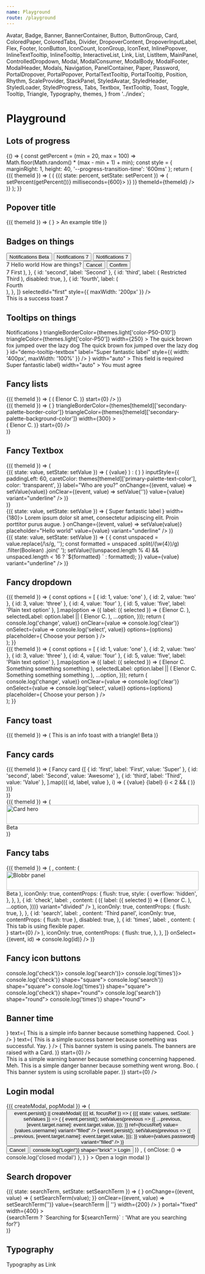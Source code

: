 ```yaml
---
name: Playground
route: /playground
---
```


  Avatar,
  Badge,
  Banner,
  BannerContainer,
  Button,
  ButtonGroup,
  Card,
  ColoredPaper,
  ColoredTabs,
  Divider,
  DropoverContent,
  DropoverInputLabel,
  Flex,
  Footer,
  IconButton,
  IconCount,
  IconGroup,
  IconText,
  InlinePopover,
  InlineTextTooltip,
  InlineTooltip,
  InteractiveList,
  Link,
  List,
  ListItem,
  MainPanel,
  ControlledDropdown,
  Modal,
  ModalConsumer,
  ModalBody,
  ModalFooter,
  ModalHeader,
  Modals,
  Navigation,
  PanelContainer,
  Paper,
  Password,
  PortalDropover,
  PortalPopover,
  PortalTextTooltip,
  PortalTooltip,
  Position,
  Rhythm,
  ScaleProvider,
  StackPanel,
  StyledAvatar,
  StyledHeader,
  StyledLoader,
  StyledProgress,
  Tabs,
  Textbox,
  TextTooltip,
  Toast,
  Toggle,
  Tooltip,
  Triangle,
  Typography,
  themes,
} from '../index';

# Playground

## Lots of progress

<Playground>
  {() => {
    const getPercent = (min = 20, max = 100) => Math.floor(Math.random() * (max - min + 1) + min);
    const style = { marginRight: 1, height: 40, '--progress-transition-time': '600ms' };
    return (
      <ThemeWrapper withThemeId>
        {({ themeId }) => (
          <Flex direction="row" justifyContent="flex-start">
            <ColorLooper
              render={({ id }) => (
                <StateWrapper key={id}>
                  {({ state: percent, setState: setPercent }) => (
                    <TimeoutWrapper infinite callback={() => setPercent(getPercent())} milliseconds={600}>
                      <StyledProgress
                        floating
                        orientation="vertical"
                        percent={percent}
                        segmentColor={themes[themeId][`color-${id}-L10`]}
                        size="large"
                        style={style}
                      />
                    </TimeoutWrapper>
                  )}
                </StateWrapper>
              )}
              themeId={themeId}
            />
          </Flex>
        )}
      </ThemeWrapper>
    );
  }}
</Playground>

## Popover title

<Playground>
  <ThemeWrapper withThemeId>
    {({ themeId }) => (
      <Rhythm mx={8} my={6}>
        <InlinePopover
          hoverable
          closeDelay={0}
          offset={{ vertical: 10 }}
          position="top-center"
          toggler={<BlobbrIcon scale="xlarge" title="" />}
        >
          <Card full raised>
            <Rhythm px={3} py={1}>
              <Paper bordered color="primary">
                <Typography as="div" size="small" variants={['no-wrap']}>
                  An example title
                </Typography>
              </Paper>
            </Rhythm>
          </Card>
        </InlinePopover>
      </Rhythm>
    )}
  </ThemeWrapper>
</Playground>

## Badges on things

<Playground>
  <ThemeWrapper>
    <Rhythm m={2}>
      <Button color="primary">
        <Flex inflexible alignItems="center" direction="row" justifyContent="center" wrap={false}>
          Notifications
          <Rhythm ml={2}>
            <Badge contrast shape="label">
              Beta
            </Badge>
          </Rhythm>
        </Flex>
      </Button>
      <Button color="primary">
        <Flex inflexible alignItems="center" direction="row" justifyContent="center" wrap={false}>
          Notifications
          <Badge color="warning" position="top-right" shape="count">
            7
          </Badge>
        </Flex>
      </Button>
      <Button color="warning" weight="outlined">
        <Flex inflexible alignItems="center" direction="row" justifyContent="center" wrap={false}>
          Notifications
          <Badge color="warning" position="top-right" shape="count">
            7
          </Badge>
        </Flex>
      </Button>
    </Rhythm>
  </ThemeWrapper>
</Playground>

<div style="height: 50px" />

<Playground>
  <ThemeWrapper>
    <div style={{ width: '300px', height: '200px', maxWidth: '100%' }}>
      <Card full hoverable raised style={{ overflow: 'visible' }}>
        <Badge color="warning" position="top-right" shape="count">
          7
        </Badge>
        <Paper flexible color="primary">
          <Rhythm grouped p={6}>
            <Typography as="div" size="3xlarge" variants={['line-height-comfy']} weight="light">
              Hello world
            </Typography>
            <Typography as="div" size="medium" variants={['line-height-comfy']}>
              How are things?
            </Typography>
          </Rhythm>
        </Paper>
        <ColoredPaper colorId="P25" style={{ alignItems: 'flex-end', justifyContent: 'center' }}>
          <Rhythm m={2}>
            <ButtonGroup align="right" spacing="cozy">
              <Button contrast key="cancel" weight="ghost">
                Cancel
              </Button>
              <Button contrast key="confirm" weight="outlined">
                Confirm
              </Button>
            </ButtonGroup>
          </Rhythm>
        </ColoredPaper>
      </Card>
    </div>
  </ThemeWrapper>
</Playground>

<div style="height: 50px" />

<Playground>
  <ThemeWrapper>
    <Navigation
      animated
      vertical
      items={[
        {
          id: 'first',
          label: (
            <Flex inflexible alignItems="center" direction="row" justifyContent="center" wrap={false}>
              <Badge color="warning" position="top-right" shape="count">
                7
              </Badge>
              First
            </Flex>
          ),
        },
        { id: 'second', label: 'Second' },
        {
          id: 'third',
          label: (
            <Flex inflexible alignItems="center" direction="row" justifyContent="center" wrap={false}>
              <Position location="right-center" variant="inside">
                <Rhythm ml={4}>
                  <Badge color="primary" shape="label">
                    Restricted
                  </Badge>
                </Rhythm>
              </Position>
              Third
            </Flex>
          ),
          disabled: true,
        },
        {
          id: 'fourth',
          label: (
            <div style={{ position: 'relative' }}>
              <Position location="right-center" variant="outside">
                <Rhythm ml={3}>
                  <Badge pulsing color="primary" shape="marker" />
                </Rhythm>
              </Position>
              Fourth
            </div>
          ),
        },
      ]}
      selectedId="first"
      style={{ maxWidth: '200px' }}
    />
  </ThemeWrapper>
</Playground>

<div style="height: 50px" />

<Playground>
  <ThemeWrapper>
    <Toast id="demo-success-toast" level="success" style={{ maxWidth: '100%' }} title="Hello world">
      This is a success toast
      <Badge color="warning" position="top-right" shape="count">
        7
      </Badge>
    </Toast>
  </ThemeWrapper>
</Playground>

## Tooltips on things

<Playground>
  <ThemeWrapper>
    <InlineTooltip
      hoverable={false}
      position="top-center"
      toggler={
        <Button color="warning" weight="outlined">
          Notifications
        </Button>
      }
      triangleBorderColor={themes.light['color-P50-D10']}
      triangleColor={themes.light['color-P50']}
      width={250}
    >
      <ColoredPaper bordered colorId="P50" container="popover" style={{ borderRadius: '2px' }}>
        <Typography as="div" size="small" variants="line-height-comfy">
          The quick brown fox jumped over the lazy dog The quick brown fox jumped over the lazy dog
        </Typography>
      </ColoredPaper>
    </InlineTooltip>
  </ThemeWrapper>
</Playground>

<div style="height: 50px" />

<Playground>
  <ThemeWrapper>
    <PortalTextTooltip
      hoverable={false}
      position="right-center"
      style={{ maxWidth: '100%' }}
      toggler={
        <Textbox
          clearable
          transitional
          iconBefore={<SearchIcon />}
          id="demo-tooltip-textbox"
          label="Super fantastic label"
          style={{ width: '400px', maxWidth: '100%' }}
        />
      }
      width="auto"
    >
      <Typography variants="no-wrap">This field is required</Typography>
    </PortalTextTooltip>
  </ThemeWrapper>
</Playground>

<div style="height: 50px" />

<Playground>
  <ThemeWrapper>
    <PortalTextTooltip
      withoutTogglerFocusStyle
      position="left-center"
      toggler={<Toggle id="demo-tooltip-toggle">Super fantastic label</Toggle>}
      width="auto"
    >
      <Typography variants="no-wrap">You must agree</Typography>
    </PortalTextTooltip>
  </ThemeWrapper>
</Playground>

## Fancy lists

<Playground>
  <ThemeWrapper withThemeId>
    {({ themeId }) => (
      <List as="div" style={{ width: '300px', maxWidth: '100%' }} variant="shadowed">
        <Looper
          end={5}
          render={i => (
            <ListItem
              disabled={i === 4}
              key={i}
              style={{ '--list-item-text-color': themes[themeId]['primary-palette-text-color'] }}
            >
              <Flex alignItems="center" direction="row" justifyContent="flex-start">
                <Avatar
                  imgSrc="/public/images/avatar.jpg"
                  initials="EC"
                  style={{ border: `1px solid ${themes[themeId]['secondary-palette-border-color']}` }}
                />
                <Rhythm mx={4}>
                  <Flex flexible>
                    <Typography weight="bold">Elenor C.</Typography>
                  </Flex>
                </Rhythm>
                <Typography color="accent-primary" variants="line-height-smash">
                  <CheckIcon scale="medium" />
                </Typography>
              </Flex>
            </ListItem>
          )}
          start={0}
        />
      </List>
    )}
  </ThemeWrapper>
</Playground>

<div style="height: 50px" />

<Playground>
  <ThemeWrapper withThemeId style={{ paddingTop: 100, paddingBottom: 100 }}>
    {({ themeId }) => (
      <PortalTooltip
        initialVisible
        permanent
        height={200}
        position="right-center"
        toggler={<BlobbrIcon size={40} />}
        triangleBorderColor={themes[themeId]['secondary-palette-border-color']}
        triangleColor={themes[themeId]['secondary-palette-background-color']}
        width={300}
      >
        <div
          className={cx(
            scrollbar['scrollbar--small'],
            scrollbar['scrollbar--primary'],
            scrollbar[`scrollbar--${themeId}`],
          )}
          style={{
            height: '200px',
            width: '300px',
            overflowY: 'auto',
            margin: '1px',
            boxShadow: themes[themeId]['box-shadow-10'],
          }}
        >
          <List as="div" variant="bordered">
            <Looper
              end={5}
              render={i => (
                <ListItem
                  disabled={i === 4}
                  key={i}
                  style={{ '--list-item-text-color': themes[themeId]['primary-palette-text-color'] }}
                >
                  <Flex alignItems="center" direction="row" justifyContent="flex-start">
                    <Avatar
                      imgSrc="/public/images/avatar.jpg"
                      initials="EC"
                      style={{ border: `1px solid ${themes[themeId]['secondary-palette-border-color']}` }}
                    />
                    <Rhythm mx={4}>
                      <Flex flexible>
                        <Typography weight="bold">Elenor C.</Typography>
                      </Flex>
                    </Rhythm>
                    <Typography color="accent-primary" variants="line-height-smash">
                      <CheckIcon scale="medium" />
                    </Typography>
                  </Flex>
                </ListItem>
              )}
              start={0}
            />
          </List>
        </div>
      </PortalTooltip>
    )}
  </ThemeWrapper>
</Playground>

## Fancy Textbox

<Playground>
  <ThemeWrapper withThemeId>
    {({ themeId }) => (
      <div style={{ width: '300px', maxWidth: '100%' }}>
        <StateWrapper>
          {({ state: value, setState: setValue }) => (
            <Textbox
              alwaysShowFormatting
              alwaysUseFormatting
              clearable
              transitional
              formattedValue={
                value ? (
                  <Rhythm px={4}>
                    <Flex flexible alignItems="center" direction="row" justifyContent="flex-start">
                      <Avatar color="primary" initials={value[0].toUpperCase()} size="small" />
                      <Rhythm mx={4}>{value}</Rhythm>
                    </Flex>
                  </Rhythm>
                ) : (
                  <Rhythm px={4}>
                    <Flex flexible alignItems="center" direction="row" justifyContent="flex-start">
                      <Avatar color="neutral" initials=" " size="small" style={{ opacity: 0.2 }} />
                    </Flex>
                  </Rhythm>
                )
              }
              inputStyle={{
                paddingLeft: 60,
                caretColor: themes[themeId]['primary-palette-text-color'],
                color: 'transparent',
              }}
              label="Who are you?"
              onChange={(event, value) => setValue(value)}
              onClear={(event, value) => setValue('')}
              value={value}
              variant="underline"
            />
          )}
        </StateWrapper>
      </div>
    )}
  </ThemeWrapper>
</Playground>

<div style={{ height: 50 }} />

<Playground>
  <ThemeWrapper>
    <div style={{ width: '300px', maxWidth: '100%' }}>
      <StateWrapper>
        {({ state: value, setState: setValue }) => (
          <Textbox
            label={
              <Flex alignItems="center" direction="row">
                <Rhythm mr={2}>
                  <Typography variants="xsmall-caps">Super fantastic label</Typography>
                </Rhythm>
                <InlineTextTooltip hoverable position="top-center" toggler={<HelpIcon size={10} />} width={180}>
                  Lorem ipsum dolor sit amet, consectetur adipiscing elit. Proin porttitor purus augue.
                </InlineTextTooltip>
              </Flex>
            }
            onChange={(event, value) => setValue(value)}
            placeholder="Hello world"
            value={value}
            variant="underline"
          />
        )}
      </StateWrapper>
    </div>
  </ThemeWrapper>
</Playground>

<div style={{ height: 50 }} />

<Playground>
  <ThemeWrapper>
    <div style={{ width: '300px', maxWidth: '100%' }}>
      <StateWrapper>
        {({ state: value, setState: setValue }) => (
          <Textbox
            transitional
            label="Credit card number"
            maxLength={19}
            onChange={(event, value) => {
              const unspaced = value.replace(/\s/g, '');
              const formatted = unspaced
                .split(/(\w{4})/g)
                .filter(Boolean)
                .join(' ');
              setValue(!(unspaced.length % 4) && unspaced.length < 16 ? `${formatted} ` : formatted);
            }}
            value={value}
            variant="underline"
          />
        )}
      </StateWrapper>
    </div>
  </ThemeWrapper>
</Playground>

## Fancy dropdown

<Playground>
  <ThemeWrapper withThemeId>
    {({ themeId }) => {
      const options = [
        { id: 1, value: 'one' },
        { id: 2, value: 'two' },
        { id: 3, value: 'three' },
        { id: 4, value: 'four' },
        { id: 5, value: 'five', label: 'Plain text option' },
      ].map(option => ({
        label: ({ selected }) => (
          <Flex flexible alignItems="center" direction="row" justifyContent="flex-start">
            <Avatar
              imgSrc="/public/images/avatar.jpg"
              initials="EC"
              style={{ border: `1px solid ${themes[themeId]['secondary-palette-border-color']}` }}
            />
            <Rhythm mx={4}>
              <Flex flexible>
                <Typography weight="bold">Elenor C.</Typography>
              </Flex>
            </Rhythm>
            <Typography color={selected ? 'contrast' : 'accent-primary'} variants="line-height-smash">
              <CheckIcon scale="medium" />
            </Typography>
          </Flex>
        ),
        selectedLabel: option.label || (
          <Rhythm px={4}>
            <Flex flexible alignItems="center" direction="row" justifyContent="flex-start">
              <Avatar
                imgSrc="/public/images/avatar.jpg"
                initials="EC"
                style={{ border: `1px solid ${themes[themeId]['secondary-palette-border-color']}` }}
              />
              <Rhythm mx={4}>
                <Flex flexible>
                  <Typography weight="bold">Elenor C.</Typography>
                </Flex>
              </Rhythm>
            </Flex>
          </Rhythm>
        ),
        ...option,
      }));
      return (
        <div style={{ width: '400px', maxWidth: '100%', height: '224px' }}>
          <ControlledDropdown
            transitional
            arrowIconSize={12}
            initialSelected={[options[0]]}
            label="Super awesome dropdown"
            layout="raised"
            listSize="medium"
            listVariant="divided"
            onChange={value => console.log('change', value)}
            onClear={value => console.log('clear')}
            onSelect={value => console.log('select', value)}
            options={options}
            placeholder={
              <Rhythm px={4}>
                <Flex flexible alignItems="center" direction="row" justifyContent="flex-start">
                  <StyledAvatar backgroundColor={themes[themeId]['secondary-palette-quietest-color']} initials=" " />
                  <Rhythm mx={4}>
                    <Flex flexible>Choose your person</Flex>
                  </Rhythm>
                </Flex>
              </Rhythm>
            }
          />
        </div>
      );
    }}
  </ThemeWrapper>
</Playground>

<div style={{ height: 50 }} />

<Playground>
  <ThemeWrapper withThemeId>
    {({ themeId }) => {
      const options = [
        { id: 1, value: 'one' },
        { id: 2, value: 'two' },
        { id: 3, value: 'three' },
        { id: 4, value: 'four' },
        { id: 5, value: 'five', label: 'Plain text option' },
      ].map(option => ({
        label: ({ selected }) => (
          <Flex flexible alignItems="center" direction="row" justifyContent="flex-start">
            <Avatar
              imgSrc="/public/images/avatar.jpg"
              initials="EC"
              size="xlarge"
              style={{ border: `1px solid ${themes[themeId]['secondary-palette-border-color']}` }}
            />
            <Rhythm ml={4}>
              <Flex flexible direction="column" justifyContent="center">
                <Typography weight="bold">Elenor C.</Typography>
                <Typography size="small" variants={['line-height-comfy']} volume="quiet">
                  Something something something
                </Typography>
              </Flex>
            </Rhythm>
            <Typography color={selected ? 'contrast' : 'accent-primary'} variants="line-height-smash">
              <CheckIcon scale="medium" />
            </Typography>
          </Flex>
        ),
        selectedLabel: option.label || (
          <Rhythm pl={1} pr={4}>
            <Flex flexible alignItems="center" direction="row" justifyContent="flex-start">
              <Avatar
                imgSrc="/public/images/avatar.jpg"
                initials="EC"
                size="xlarge"
                style={{ border: `1px solid ${themes[themeId]['secondary-palette-border-color']}` }}
              />
              <Rhythm ml={4}>
                <Flex flexible direction="column" justifyContent="center">
                  <Typography weight="bold">Elenor C.</Typography>
                  <Typography size="small" variants={['line-height-comfy']} volume="quiet">
                    Something something something
                  </Typography>
                </Flex>
              </Rhythm>
            </Flex>
          </Rhythm>
        ),
        ...option,
      }));
      return (
        <div style={{ width: '300px', maxWidth: '100%', height: '224px' }}>
          <ControlledDropdown
            arrowIconSize={12}
            initialSelected={[options[0]]}
            inputVariant="outline"
            layout="raised"
            listSize="medium"
            listVariant="divided"
            onChange={value => console.log('change', value)}
            onClear={value => console.log('clear')}
            onSelect={value => console.log('select', value)}
            options={options}
            placeholder={
              <Rhythm pl={1} pr={4}>
                <Flex flexible alignItems="center" direction="row" justifyContent="flex-start">
                  <StyledAvatar
                    backgroundColor={themes[themeId]['secondary-palette-quietest-color']}
                    initials=" "
                    size="xlarge"
                  />
                  <Rhythm ml={4}>
                    <Flex flexible>Choose your person</Flex>
                  </Rhythm>
                </Flex>
              </Rhythm>
            }
          />
        </div>
      );
    }}
  </ThemeWrapper>
</Playground>

## Fancy toast

<Playground>
  <ThemeWrapper withThemeId>
    {({ themeId }) => (
      <Toast immediate id="demo-triangle-toast" level="info" title="Hello world">
        This is an info toast with a triangle!
        <Position location="top-right" variant="inside">
          <Triangle color={themes[themeId]['secondary-palette-accent-color']} position="top-right" size={18}>
            <Typography
              as="div"
              color="contrast"
              size="2xsmall"
              style={{ position: 'absolute', top: 0, left: 0, transform: 'rotate(45deg) translate(50%, -20%)' }}
              variants={['uppercase', 'letter-spacing-comfy']}
              weight="bold"
            >
              Beta
            </Typography>
          </Triangle>
        </Position>
      </Toast>
    )}
  </ThemeWrapper>
</Playground>

## Fancy cards

<Playground>
  <ThemeWrapper withThemeId>
    {({ themeId }) => (
      <Rhythm grouped m={2} style={{ width: '300px' }}>
        <Card full raised>
          <StyledHeader backgroundColor="#393945" height={50} textColor="#fff">
            <Rhythm px={5}>Fancy card</Rhythm>
          </StyledHeader>
          <Paper color="secondary">
            <Rhythm my={12}>
              <Flex full alignItems="center" direction="row" justifyContent="center">
                <Typography volume="quietest">
                  <MoonIcon size={48} />
                </Typography>
              </Flex>
            </Rhythm>
          </Paper>
          <Divider volume="quieter" />
          <Rhythm px={5} py={4}>
            <Paper color="primary">
              <Flex direction="row" justifyContent="space-between">
                {[
                  { id: 'first', label: 'First', value: 'Super' },
                  { id: 'second', label: 'Second', value: 'Awesome' },
                  { id: 'third', label: 'Third', value: 'Value' },
                ].map(({ id, label, value }, i) => (
                  <React.Fragment key={id}>
                    <Flex flexible direction="column" justifyContent="center">
                      <Typography
                        color="secondary"
                        size="xsmall"
                        variants={['line-height-comfy', 'no-wrap']}
                        weight="bold"
                      >
                        {value}
                      </Typography>
                      <Typography variants={['xsmall-caps']} volume="quiet">
                        {label}
                      </Typography>
                    </Flex>
                    {i < 2 && (
                      <Rhythm mr={4}>
                        <Divider orientation="vertical" style={{ height: '24px' }} volume="quieter" />
                      </Rhythm>
                    )}
                  </React.Fragment>
                ))}
              </Flex>
            </Paper>
          </Rhythm>
          <Footer bordered volume="quiet">
            <Rhythm px={5}>
              <Flex full alignItems="center" direction="row" justifyContent="space-between" style={{ height: '48px' }}>
                <IconCount count={13} icon={CheckIcon} label="Example" />
                <IconCount count={24} icon={TimesIcon} iconSize={10} label="Example" />
                <IconCount count={9} icon={HeartIcon} iconSize={15} label="Example" />
                <IconCount icon={BlobbrIcon} label="Example" />
              </Flex>
            </Rhythm>
          </Footer>
        </Card>
      </Rhythm>
    )}
  </ThemeWrapper>
</Playground>

<div style={{ height: 50 }} />

<Playground>
  <ThemeWrapper withThemeId>
    {({ themeId }) => (
      <Rhythm grouped m={2} style={{ width: '200px', maxWidth: '100%' }}>
        <Card full hoverable magnify raised>
          <div style={{ position: 'relative' }}>
            <img
              alt="Card hero"
              src="/public/images/avatar.jpg"
              style={{
                opacity: 0.3,
                filter: 'blur(3px) grayscale(1)',
                transform: 'scale(1.1)',
              }}
              width="100%"
            />
            <Position location="top-right" variant="inside">
              <Triangle color={themes[themeId]['secondary-palette-accent-color']} position="top-right" size={18}>
                <Typography
                  as="div"
                  color="contrast"
                  size="2xsmall"
                  style={{ position: 'absolute', top: 0, left: 0, transform: 'rotate(45deg) translate(50%, -20%)' }}
                  variants={['uppercase', 'letter-spacing-comfy']}
                  weight="bold"
                >
                  Beta
                </Typography>
              </Triangle>
            </Position>
            <StyledLoader color="#fff" position="absolute" size={90} style={{ opacity: 0.9 }} />
          </div>
          <Paper color="primary">
            <Rhythm p={3}>
              <List
                inactive
                rounded
                items={[
                  { id: 'normal0', label: 'Normal' },
                  { id: 'selected', label: 'Selected', selected: true },
                  { id: 'normal1', label: 'Normal' },
                  { id: 'normal2', label: 'Normal' },
                ]}
                variant="unboxed"
              />
            </Rhythm>
          </Paper>
        </Card>
      </Rhythm>
    )}
  </ThemeWrapper>
</Playground>

## Fancy tabs

<Playground>
  <ThemeWrapper withThemeId>
    {({ themeId }) => (
      <ScaleProvider scale="small">
        <Card full hoverable raised style={{ maxWidth: '300px' }}>
          <ColoredTabs
            vertical
            colorId="P50"
            initialSelected={['check']}
            items={[
              {
                id: 'blobbr',
                label: <BlobbrIcon style={{ display: 'block' }} />,
                content: (
                  <React.Fragment>
                    <img
                      alt="Blobbr panel"
                      src="/public/images/avatar.jpg"
                      style={{
                        opacity: 0.1,
                        filter: 'blur(3px) grayscale(1)',
                        transform: 'scale(1.1)',
                      }}
                      width="100%"
                    />
                    <Position location="bottom-right" style={{ zIndex: 10 }} variant="inside">
                      <Triangle color={themes[themeId]['color-accent-primary']} position="bottom-right" size={18}>
                        <Typography
                          as="div"
                          color="contrast"
                          size="2xsmall"
                          style={{
                            position: 'absolute',
                            left: 0,
                            bottom: 0,
                            transform: 'rotate(-45deg) translate(50%, 30%)',
                          }}
                          variants={['uppercase', 'letter-spacing-comfy']}
                          weight="bold"
                        >
                          Beta
                        </Typography>
                      </Triangle>
                    </Position>
                  </React.Fragment>
                ),
                iconOnly: true,
                contentProps: {
                  flush: true,
                  style: {
                    overflow: 'hidden',
                  },
                },
              },
              {
                id: 'check',
                label: <CheckIcon style={{ display: 'block' }} />,
                content: (
                  <InteractiveList
                    selectOnFocus
                    initialSelected={[4]}
                    items={[{ id: 1 }, { id: 2 }, { id: 3 }, { id: 4 }, { id: 5 }].map(option => ({
                      label: ({ selected }) => (
                        <Flex flexible alignItems="center" direction="row" justifyContent="flex-start">
                          <Avatar
                            imgSrc="/public/images/avatar.jpg"
                            initials="EC"
                            style={{ border: `1px solid ${themes[themeId]['secondary-palette-border-color']}` }}
                          />
                          <Rhythm mx={4}>
                            <Flex flexible>
                              <Typography weight="bold">Elenor C.</Typography>
                            </Flex>
                          </Rhythm>
                          <Typography color={selected ? 'contrast' : 'accent-primary'} variants="line-height-smash">
                            <CheckIcon scale="medium" />
                          </Typography>
                        </Flex>
                      ),
                      ...option,
                    }))}
                    variant="divided"
                  />
                ),
                iconOnly: true,
                contentProps: {
                  flush: true,
                },
              },
              {
                id: 'search',
                label: <SearchIcon style={{ display: 'block' }} />,
                content: 'Third panel',
                iconOnly: true,
                contentProps: { flush: true },
                disabled: true,
              },
              {
                id: 'times',
                label: <TimesIcon style={{ display: 'block' }} />,
                content: (
                  <Rhythm px={5} py={2}>
                    <Paper flexible color="secondary">
                      <Looper end={10} render={i => <div key={i}>This tab is using flexible paper.</div>} start={0} />
                    </Paper>
                  </Rhythm>
                ),
                iconOnly: true,
                contentProps: {
                  flush: true,
                },
              },
            ]}
            onSelect={(event, id) => console.log(id)}
          />
        </Card>
      </ScaleProvider>
    )}
  </ThemeWrapper>
</Playground>

## Fancy icon buttons

<Playground>
  <ThemeWrapper>
    <Flex>
      <IconGroup scale="medium">
        <Rhythm m={2}>
          <IconButton color="primary" onClick={() => console.log('check')}>
            <CheckIcon />
          </IconButton>
          <IconButton color="primary" onClick={() => console.log('search')}>
            <SearchIcon />
            <Badge color="warning" position="top-right" shape="point" />
          </IconButton>
          <IconButton color="primary" onClick={() => console.log('times')}>
            <TimesIcon />
          </IconButton>
        </Rhythm>
      </IconGroup>
      <IconGroup scale="medium">
        <Rhythm m={1}>
          <IconButton color="primary" onClick={() => console.log('check')} shape="square">
            <CheckIcon />
          </IconButton>
          <IconButton color="primary" onClick={() => console.log('search')} shape="square">
            <SearchIcon />
            <Badge outlined color="warning" position="top-right" shape="marker" />
          </IconButton>
          <IconButton color="primary" onClick={() => console.log('times')} shape="square">
            <TimesIcon />
          </IconButton>
        </Rhythm>
      </IconGroup>
      <IconGroup scale="medium">
        <Rhythm m={1}>
          <IconButton color="primary" onClick={() => console.log('check')} shape="round">
            <CheckIcon />
          </IconButton>
          <IconButton color="primary" onClick={() => console.log('search')} shape="round">
            <SearchIcon />
            <Badge color="warning" position="top-right" shape="point" />
          </IconButton>
          <IconButton color="primary" onClick={() => console.log('times')} shape="round">
            <TimesIcon />
          </IconButton>
        </Rhythm>
      </IconGroup>
    </Flex>
  </ThemeWrapper>
</Playground>

## Banner time

<Playground>
  <ThemeWrapper style={{ display: 'flex', margin: '-40px', height: 280, maxHeight: 300, overflow: 'hidden' }}>
    <PanelContainer full orientation="horizontal" style={{ borderRadius: 4 }}>
      <StackPanel open position="top">
        <Card raised squared>
          <BannerContainer>
            <Banner immediate level="info">
              <IconText
                icon={<BlobbrIcon size={18} />}
                text={
                  <Rhythm ml={3} wrapper="span">
                    This is a simple info banner because something happened. Cool.
                  </Rhythm>
                }
              />
            </Banner>
            <Banner immediate level="success">
              <IconText
                icon={<BlobbrIcon size={18} />}
                text={
                  <Rhythm ml={3} wrapper="span">
                    This is a simple success banner because something was successful. Yay.
                  </Rhythm>
                }
              />
            </Banner>
          </BannerContainer>
        </Card>
      </StackPanel>
      <MainPanel>
        <Paper flexible scrollable color="primary" container="panel">
          <Looper
            end={10}
            render={i => (
              <Typography key={i} size="large" variants={['line-height-comfy']}>
                This banner system is using panels. The banners are raised with a Card.
              </Typography>
            )}
            start={0}
          />
        </Paper>
      </MainPanel>
    </PanelContainer>
  </ThemeWrapper>
</Playground>

<div style="height: 50px" />

<Playground>
  <ThemeWrapper
    style={{
      display: 'flex',
      flexDirection: 'column',
      margin: '-40px',
      height: 280,
      maxHeight: 300,
    }}
  >
    <BannerContainer style={{ borderTopLeftRadius: 4, borderTopRightRadius: 4 }}>
      <Banner immediate level="warning" style={{ height: 50 }}>
        This is a simple warning banner because something concerning happened. Meh.
      </Banner>
      <Banner immediate level="danger" style={{ height: 50 }}>
        This is a simple danger banner because something went wrong. Boo.
      </Banner>
    </BannerContainer>
    <Paper
      flexible
      scrollable
      color="primary"
      container="panel"
      style={{ borderBottomLeftRadius: 4, borderBottomRightRadius: 4 }}
    >
      <Looper
        end={10}
        render={i => (
          <Typography key={i} size="large" variants={['line-height-comfy']}>
            This banner system is using scrollable paper.
          </Typography>
        )}
        start={0}
      />
    </Paper>
  </ThemeWrapper>
</Playground>

## Login modal

<Playground>
  <ThemeWrapper>
    <Modals>
      <ModalConsumer>
        {({ createModal, popModal }) => (
          <Rhythm m={2}>
            <Button
              color="primary"
              onClick={event =>
                event.persist() ||
                createModal(
                  <Modal focusable id="demo-login-modal" size="medium">
                    {({ id, focusRef }) => (
                      <React.Fragment>
                        <ModalHeader modalId={id} title="Login" />
                        <ModalBody scrollable>
                          <Rhythm grouped py={4}>
                            <StateWrapper initialState={{}}>
                              {({ state: values, setState: setValues }) => (
                                <React.Fragment>
                                  <Rhythm mb={2}>
                                    <Textbox
                                      transitional
                                      id="login-username"
                                      label="Username"
                                      name="username"
                                      onChange={event => {
                                        event.persist();
                                        setValues(previous => ({
                                          ...previous,
                                          [event.target.name]: event.target.value,
                                        }));
                                      }}
                                      ref={focusRef}
                                      value={values.username}
                                      variant="filled"
                                    />
                                  </Rhythm>
                                  <Rhythm mb={6} mt={6}>
                                    <Password
                                      transitional
                                      id="login-password"
                                      label="Password"
                                      name="password"
                                      onChange={event => {
                                        event.persist();
                                        setValues(previous => ({
                                          ...previous,
                                          [event.target.name]: event.target.value,
                                        }));
                                      }}
                                      value={values.password}
                                      variant="filled"
                                    />
                                  </Rhythm>
                                </React.Fragment>
                              )}
                            </StateWrapper>
                          </Rhythm>
                        </ModalBody>
                        <ModalFooter bordered>
                          <Flex justifyContent="flex-end">
                            <ButtonGroup spacing="cozy">
                              <Button color="neutral" key="cancel" onClick={popModal} shape="brick" weight="ghost">
                                Cancel
                              </Button>
                              <Button
                                color="primary"
                                key="login"
                                key="submit"
                                onClick={() => console.log('Login!')}
                                shape="brick"
                              >
                                Login
                              </Button>
                            </ButtonGroup>
                          </Flex>
                        </ModalFooter>
                      </React.Fragment>
                    )}
                  </Modal>,
                  { onClose: () => console.log('closed modal') },
                )
              }
            >
              Open a login modal
            </Button>
          </Rhythm>
        )}
      </ModalConsumer>
    </Modals>
  </ThemeWrapper>
</Playground>

## Search dropover

<Playground>
  <ThemeWrapper>
    <StateWrapper>
      {({ state: searchTerm, setState: setSearchTerm }) => (
        <Rhythm grouped mb={12} p={4}>
          <PortalDropover
            passiveLabel
            label={
              <DropoverInputLabel>
                <Textbox
                  clearable
                  aria-label="Search"
                  iconBefore={<SearchIcon size={14} />}
                  onChange={(event, value) => {
                    setSearchTerm(value);
                  }}
                  onClear={(event, value) => setSearchTerm('')}
                  value={searchTerm || ''}
                  width={200}
                />
              </DropoverInputLabel>
            }
            portal="fixed"
            width={400}
          >
            <DropoverContent>
              <Rhythm py={5}>
                <div>{searchTerm ? `Searching for ${searchTerm}` : 'What are you searching for?'}</div>
              </Rhythm>
            </DropoverContent>
          </PortalDropover>
        </Rhythm>
      )}
    </StateWrapper>
  </ThemeWrapper>
</Playground>

## Typography

<Playground>
  <ThemeWrapper>
    <Typography as={Link} href="#typography" volume="quietest">
      Typography as Link
    </Typography>
  </ThemeWrapper>
</Playground>
